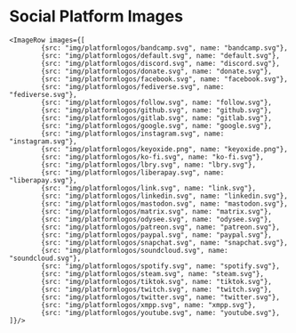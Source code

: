 
<Meta title="owncast/Assets/Social Platform Images" />

# Social Platform Images

    <ImageRow images={[
    		{src: "img/platformlogos/bandcamp.svg", name: "bandcamp.svg"},
    		{src: "img/platformlogos/default.svg", name: "default.svg"},
    		{src: "img/platformlogos/discord.svg", name: "discord.svg"},
    		{src: "img/platformlogos/donate.svg", name: "donate.svg"},
    		{src: "img/platformlogos/facebook.svg", name: "facebook.svg"},
    		{src: "img/platformlogos/fediverse.svg", name: "fediverse.svg"},
    		{src: "img/platformlogos/follow.svg", name: "follow.svg"},
    		{src: "img/platformlogos/github.svg", name: "github.svg"},
    		{src: "img/platformlogos/gitlab.svg", name: "gitlab.svg"},
    		{src: "img/platformlogos/google.svg", name: "google.svg"},
    		{src: "img/platformlogos/instagram.svg", name: "instagram.svg"},
    		{src: "img/platformlogos/keyoxide.png", name: "keyoxide.png"},
    		{src: "img/platformlogos/ko-fi.svg", name: "ko-fi.svg"},
    		{src: "img/platformlogos/lbry.svg", name: "lbry.svg"},
    		{src: "img/platformlogos/liberapay.svg", name: "liberapay.svg"},
    		{src: "img/platformlogos/link.svg", name: "link.svg"},
    		{src: "img/platformlogos/linkedin.svg", name: "linkedin.svg"},
    		{src: "img/platformlogos/mastodon.svg", name: "mastodon.svg"},
    		{src: "img/platformlogos/matrix.svg", name: "matrix.svg"},
    		{src: "img/platformlogos/odysee.svg", name: "odysee.svg"},
    		{src: "img/platformlogos/patreon.svg", name: "patreon.svg"},
    		{src: "img/platformlogos/paypal.svg", name: "paypal.svg"},
    		{src: "img/platformlogos/snapchat.svg", name: "snapchat.svg"},
    		{src: "img/platformlogos/soundcloud.svg", name: "soundcloud.svg"},
    		{src: "img/platformlogos/spotify.svg", name: "spotify.svg"},
    		{src: "img/platformlogos/steam.svg", name: "steam.svg"},
    		{src: "img/platformlogos/tiktok.svg", name: "tiktok.svg"},
    		{src: "img/platformlogos/twitch.svg", name: "twitch.svg"},
    		{src: "img/platformlogos/twitter.svg", name: "twitter.svg"},
    		{src: "img/platformlogos/xmpp.svg", name: "xmpp.svg"},
    		{src: "img/platformlogos/youtube.svg", name: "youtube.svg"},
    ]}/>

